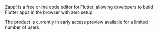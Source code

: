 Zapp! is a free online code editor for Flutter, allowing developers to build Flutter apps in the browser with zero setup.

The product is currently in early access preview available for a limited number of users.